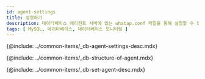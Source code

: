 ```yaml
---
id: agent-settings
title: 설정하기
description: 데이터베이스 에이전트 서버에 있는 whatap.conf 파일을 통해 설정할 수 있는 옵션에 대해 알아봅니다.
tags: [ MySQL, 데이터베이스, 데이터베이스 모니터링 ]
---
```



<Note product='MySQL' link='../mysql-v1/agent-settings' />

{@include: ../common-items/_db-agent-settings-desc.mdx}  

<!-- 에이전트 구성-->
{@include: ../common-items/_db-structure-of-agent.mdx} 

<!-- 에이전트 설정-->
{@include: ../common-items/_db-set-agent-desc.mdx}

<DocCardList/>